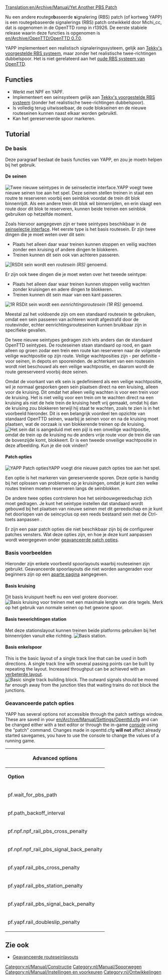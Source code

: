 [[Translation:en/Archive/Manual/Yet Another PBS Patch]]


{{nl/Verlopen|''maart 2011'', specifiek de afbeeldingen.}}

Nu een andere '''r'''outege'''b'''aseerde '''s'''ignalering (RBS) patch (of kortweg YAPP) is een routegebaseerde signalerings (RBS) patch ontwikkeld door Michi_cc, dat is opgenomen in de OpenTTD romp in r13926. De eerste stabiele release waarin deze functies is opgenomen is [[en/Archive/OpenTTD/OpenTTD 0.7.0]].

YAPP implementeert een realistisch signaleringssysteem, gelijk aan [[en/Archive/Community/Realistic Path Based Signalling|Tekky's voorgestelde RBS systeem]], maar zonder het realistische twee-richtingen dubbelspoor. Het is niet gerelateerd aan het [[en/Archive/Manual/Path Based Signaling (old)|oude RBS systeem van OpenTTD]].

==Functies==
* Werkt met NPF en YAPF.
* Implementeert een seinsysteem gelijk aan [[en/Archive/Community/Realistic Path Based Signalling|Tekky's voorgestelde RBS systeem]] (zonder het realistische twee-richtingen dubbelspoor).
* Is volledig terug uitwisselbaar, de oude blokseinen en de nieuwe routeseinen kunnen naast elkaar worden gebruiktl.
* Kan het gereserveerde spoor markeren.

==Tutorial==
===De basis===
Deze paragraaf beslaat de basis functies van YAPP, en zou je moetn helpen bij het gebruik.

====De seinen====
[[File:en/Manual/Yapp signalgui.png|frame|right|Twee nieuwe seintypes in de [[nl/Manual/Seinselectie interface|seinselectie interface]].]]YAPP voegt twee nieuwe seinen toe aan het spel. Deze seinen stellen treinen in staat een routre te reserveren voorbij een seinblok voordat de trein dit blok binnenrijdt. Als een andere trein dit blok wil binnenrijden, en erin slaagt een route door dit blok te reserveren, kunnen beide treinen een seinblok gebruiken op hetzelfde moment.

Zoals hiervoor aangegeven zijn er twee seintypes beschikbaar in de [[nl/Manual/Seinselectie interface|seinselectie interface]]. Het eerste type is het basis routesein. Er zijn twee dingen die je moet weten over dit sein:
* Plaats het alleen daar waar treinen kunnen stoppen en veilig wachten zonder een kruising of andere dingen te blokkeren.
* Treinen kunnen dit sein ook van achteren passeren.
[[File:en/Manual/Yapp pbssignal.png|frame|right||RS]]Dit sein wordt een ''routesein (RS)'' genoemd.


Er zijn ook twee dingen die je moet weten over het tweede seintype:
* Plaats het alleen daar waar treinen kunnen stoppen veilig wachten zonder kruisingen en adere dingen te blokkeren.
* Treinen kunnen dit sein maar van een kant passeren.
[[File:en/Manual/Yapp onewaypbssignal.png|frame|right|1R RS]]Dit sein wordt een ''eenrichtingsroutesein (1R RS)'' genoemd.


Meestal zal het voldoende zijn om een standaard routesein te gebruiken, omdat een sein passeren van achteren wordt afgestrafd door de routevinder, echter eenrichtingsrouteseinen kunnen bruikbaar zijn in specifieke gevallen.


De twee nieuwe seintypes gedragen zich iets anders dan de standaard OpenTTD seintypes. De routeseinen staan standaard op rood, en gaan alleen op groen zodar een trein een route kan reserveren naar de volgende veilige wachtpositie op zijn route. Veilige wachtposities zijn - per definitie - voor seinen, in depots en spooreinden. de achterkant van een routesein wordt niet beschouwd als een veilige wachtpositie, en daarom wordt de route gereserveerd voorbij deze seinen.

Omdat de voorkant van elk sein is gedefinieerd als een veilige wachtpositie, wil je normaal gesporken geen sein plaatsen direct na een kruising, alleen voor de kruising. Dit omdat het alleen veilig wachten is voor een trein voor de kruising. Het is niet veilig voor een trein om te wachten direct na een kruising als niet de hele trein de kruising heeft vrij gemaakt, omdat hij dan de kruising zou blokkeren terwijl hij staat te wachten, zoals te zien is in het voorbeeld hieronder. Dit is een belangrijk voordeel ten opzichte van standaard OpenTTD seinen, waarbij je seinen voor en na de kruising moet plaatsen, wat de oorzaak is van blokkerende treinen op de kruising.
[[File:en/Manual/Yapp unsafewaitinglocation.png|frame|center|Het sein dat is aangeduid met een pijl is een onveilige wachtpositie, omdat de trein op de kruising nu de anders vrije route voor de trein die van de bovenzijde komt, blokkeert. Er is een tweede onveilige wachtpositie in deze afbeelding. Kun je die ook vinden?]]

====Patch opties====
[[File:en/Manual/Yapp patch-options.png|frame|right|YAPP Patch opties]]YAPP voegt drie nieuwe patch opties toe aan het spel.


Een optie is het markeren van gereserveerde sporen. Deze optie is handig bij het oplossen van problemen op je kruisingen, omdat je kunt zien welke routes treinen moeten reserveren langs de seinblokken.


De andere twee opties controleren hoe het seinbouwgereedschap zich moet gedragen. Je kunt het seintype instellen dat standaard wordt gebouwd bij het plaatsen van nieuwe seinen met dit gereedschap en je kunt het doorlopen van de seincyclus op een reeds bestaand sein met de Ctrl-toets aanpassen .


Er zijn een paar patch opties die niet beschikbaar zijn bij de configureer patches vensters. Wat deze opties zijn, en hoe je deze kunt aanpassen wordt weergegeven onder [[#geavanceerde-patch-opties|geavanceerde patch opties]].

===Basis voorbeelden===
Hieronder zijn enkele voorbeeld spoorlayouts waarbij routeseinen zijn gebruikt. Geavanceerde spoorlayouts die niet worden aangeraden voor beginners zijn op een [[nl/Community/Junctionary/Geavanceerde routeseinlayouts|aparte pagina]] aangegeven.

====Basis kruising====
Dit basis kruispunt heeft nu een veel grotere doorvoer.
[[File:en/Manual/Yapp basicjunction.png|frame|center|Basis kruising voor treinen met een maximale lengte van drie tegels. Merk op het gebruik van normale seinen op het gewone spoor.]]

====Basis tweerichtingen station====
Met deze stationslayout kunnen treinen beide platforms gebruiken bij het binnenrijden vanuit elke richting.
[[File:en/Manual/Yapp basicstation.png|frame|center|Basis station.]]

====Basis enkelspoor====
This is the basic layout of a single track line that can be used in both directions. A single track line with several passing points can be built by repeating the layout. Increased throughput can be achieved with an [[nl/Community/Junctionary/Geavanceerde routeseinlayouts#prioritised-single-track-layout|verbeterde layout]].
[[File:en/Archive/Manual/Yapp single track.png|frame|center|Basic single track building block. The outward signals should be moved far enough away from the junction tiles that waiting trains do not block the junctions.]]

===Geavanceerde patch opties===
YAPP has several options not accessible through the patch settings window. These are saved in your [[en/Archive/Manual/Settings/Openttd.cfg]] and
can be changed either with a text editor or through the in-game [[nl/Manual/Console|console]] using the "patch" command. Changes made in openttd.cfg '''will not''' affect
already started savegames, you have to use the console to change the values of a running game.

{| border = "1"
!colspan="3"| Advanced options
|-
| '''Option''' || '''Default''' || '''Description'''
|-
| pf.wait_for_pbs_path || 30 || How long to wait for a path reservation (in days). Set this value to 255 if you don't want trains to ''ever'' turn around at a path signal on their own.
|-
| pf.path_backoff_interval || 20 || Ticks between checks for a free path. Increase if you have a slow computer. Set to 255 to disable path look-ahead if you don't want to use advanced signals.
|-
| pf.npf.npf_rail_pbs_cross_penalty || 300 || Pathfinder penalty for crossing a reserved tile when using [[en/Archive/Manual/Settings/New global pathfinding]].
|-
| pf.npf.npf_rail_pbs_signal_back_penalty || 1500 || Pathfinder penalty for passing a path signal from the backside when using [[en/Archive/Manual/Settings/New global pathfinding]].
|-
| pf.yapf.rail_pbs_cross_penalty || 300 || Pathfinder penalty for crossing a reserved tile when using [[en/Archive/Manual/Yet Another Pathfinder]].
|-
| pf.yapf.rail_pbs_station_penalty || 800 || Pathfinder penalty for crossing a reserved station tile when using [[en/Archive/Manual/Yet Another Pathfinder]].
|-
| pf.yapf.rail_pbs_signal_back_penalty || 1500 || Pathfinder penalty for passing a path signal from the backside when using [[en/Archive/Manual/Yet Another Pathfinder]].
|-
| pf.yapf.rail_doubleslip_penalty || 100 || Pathfinder penalty for passing a double slip switch when using [[en/Archive/Manual/Yet Another Pathfinder]].
|}
{{nl/Kenmerken|0.7|0.7.0}}

== Zie ook ==
* [[nl/Community/Junctionary/Geavanceerde routeseinlayouts|Geavanceerde routeseinlayouts]]

[[Category:nl/Manual/Constructie]]
[[Category:nl/Manual/Spoorwegen]]
[[Category:nl/Manual/Instellingen en voorkeuren]]
[[Category:nl/Ontwikkelingen]]